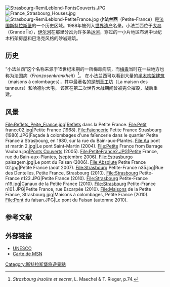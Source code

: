[[Image:Strasbourg-RemiLeblond-PontsCouverts.JPG|thumb]]
[[Image:France_Strasbourg_Houses.jpg|thumb]]
[[Image:Strasbourg-RemiLeblond-PetiteFrance.jpg|thumb]]
'''小法兰西'''（Petite-France）是[[法国|法国]][[斯特拉斯堡|斯特拉斯堡]]的一个历史区域。1988年被列入[[世界遗产|世界遗产]]名录。小法兰西位于[[大岛_(斯特拉斯堡)|大岛]]（Grande Île），[[伊尔河|伊尔河]]在那里分岔为许多条[[运河|运河]]，穿过的一小片地区布满中世纪木桁架房屋和巴洛克风格的砂岩建筑。

== 历史 ==
“小法兰西”这个名称来源于15世纪末期的一所梅毒病院，而[[梅毒|梅毒]]当时在一些地方也称为法国病（''Franzosenkrankheit''）<ref>''Strasbourg insolite et secret'', L. Maechel & T. Rieger, p.74.</ref>。
在小法兰西可以看到大量的[[半木构架建筑|半木构架建筑]]（maisons à colombages），其中最著名的是[[制革工坊|制革工坊]]（La maison des tanneurs）和哈德尔大宅。
该区在第二次世界大战期间曾被完全摧毁，战后重建。{{来源请求}}


== 风景 ==
<gallery>
File:Reflets_Peite_France.jpg|Reflets dans la Petite France.
File:Petit france02.jpg|Petite France (1968).
File:Faïencerie Petite France Strasbourg (1980).JPG|Façade à colombages d'une faïencerie dans le quartier Petite France à Strasbourg, en 1980, sur la rue du Bain-aux-Plantes.
File:Au pont st martin 2.jpg|Le pont Saint-Martin (2004).
File:Petite France from Barrage Vauban.jpg|[[Ponts_couverts_(Strasbourg)|Ponts Couverts]] (2005).
File:PetiteFrance2.JPG|Petite France, rue du Bain-aux-Plantes, (septembre 2006).
File:Estrasburgo paisagem.jpg|Le pont du Faisan (2006).
File:Absolute Petite France 02.jpg|Petite France (août 2007).
File:Strasbourg Petite-France n35.jpg|Rue des Dentelles, Petite France, Strasbourg (2010).
File:Strasbourg Petite-France n123.JPG|Petite France (2010).
File:Strasbourg Petite-France n19.jpg|Canaux de la Petite France (2010).
File:Strasbourg Petite-France n101.JPG|Petite France, rue Escarpée (2010).
File:Maisons de la Petite France, Strasbourg.jpg|Maisons à colombages, Petite France (2010).
File:Pont du faisan.JPG|Le pont du Faisan (automne 2010).
</gallery>

==参考文献==
<references/>
{{Commonscat|Petite France à Strasbourg}}

== 外部链接 ==
* [http://whc.unesco.org/en/list/495 UNESCO] {{Wayback|url=http://whc.unesco.org/en/list/495 |date=20170711122614 }}
* [http://maps.msn.se/map.aspx?C=48.580923,7.74063&L=EUR&A=3.25&S=800,740 Carte de MSN]{{dead link|date=2018年2月 |bot=InternetArchiveBot |fix-attempted=yes }}

{{coord|48.580923|N|7.74063|E|source:frwiki_region:FR_type:landmark|format=dms|display=title}}

[[Category:斯特拉斯堡旅遊景點|Category:斯特拉斯堡旅遊景點]]